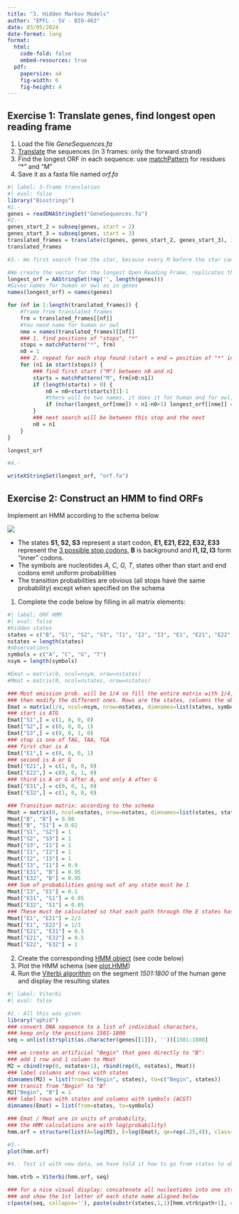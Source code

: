 ---
title: "3. Hidden Markov Models"
author: "EPFL - SV - BIO-463"
date: 03/05/2024
date-format: long
format:
  html:
    code-fold: false
    embed-resources: true
  pdf:
    papersize: a4
    fig-width: 6
    fig-height: 4
---

## Exercise 1: Translate genes, find longest open reading frame

1. Load the file *GeneSequences.fa*
2. [Translate](https://www.rdocumentation.org/packages/Biostrings/versions/2.40.2/topics/translate) the sequences (in 3 frames: only the forward strand)
3. Find the longest ORF in each sequence: use [matchPattern](https://www.rdocumentation.org/packages/Biostrings/versions/2.40.2/topics/matchPattern) for residues "*" and "M"
4. Save it as a fasta file named *orf.fa*
```{r}
#| label: 3-frame translation
#| eval: false
library("Biostrings")
#1.-
genes = readDNAStringSet("GeneSequences.fa")
#2.-
genes_start_2 = subseq(genes, start = 2)
genes_start_3 = subseq(genes, start = 3)
translated_frames = translate(c(genes, genes_start_2, genes_start_3), if.fuzzy.codon = "solve", no.init.codon = TRUE)
translated_frames

#3.- We first search from the star, because every M before the star can be a protein, but shorter than another M that would be more to the left.

#We create the vector for the longest Open Reading Frame, replicates the "" for the length of genes
longest_orf = AAStringSet(rep('', length(genes)))
#Gives names for human or owl as in genes
names(longest_orf) = names(genes)

for (nf in 1:length(translated_frames)) {
    #frame from translated_frames
    frm = translated_frames[[nf]]
    #You need name for human or owl
    nme = names(translated_frames)[[nf]]
    ### 1. find positions of "stops", "*"
    stops = matchPattern("*", frm)
    n0 = 1
    ### 2. repeat for each stop found (start = end = position of "*" in the sequence), the guy showed the structure of the output, it had start
    for (n1 in start(stops)) {
        ### find first start ("M") between n0 and n1
        starts = matchPattern("M", frm[n0:n1])
        if (length(starts) > 0) {
            n0 = n0+start(starts)[1]-1
            #there will be two names, it does it for human and for owl, depending on the nf of the first loop
            if (nchar(longest_orf[nme]) < n1-n0+1) longest_orf[[nme]] = frm[n0:n1]
        }
        ### next search will be between this stop and the next
        n0 = n1
    }
}

longest_orf

#4.-

writeXStringSet(longest_orf, "orf.fa")


```

## Exercise 2: Construct an HMM to find ORFs

Implement an HMM according to the schema below

![](HMM_schema.jpeg)

* The states **S1, S2, S3** represent a start codon, **E1, E21, E22, E32, E33** represent the [3 possible stop codons](https://en.wikipedia.org/wiki/Stop_codon), **B** is background and **I1, I2, I3** form "inner" codons.
* The symbols are nucleotides *A, C, G, T*, states other than start and end codons emit uniform probabilities
* The transition probabilities are obvious (all stops have the same probability) except when specified on the schema

1. Complete the code below by filling in all matrix elements:
```{r}
#| label: ORF HMM
#| eval: false
#hidden states
states = c("B", "S1", "S2", "S3", "I1", "I2", "I3", "E1", "E21", "E22","E31", "E32")
nstates = length(states)
#observations
symbols = c("A", "C", "G", "T")
nsym = length(symbols)

#Emat = matrix(0, ncol=nsym, nrow=nstates)
#Mmat = matrix(0, ncol=nstates, nrow=nstates)

### Most emission prob. will be 1/4 so fill the entire matrix with 1/4,
### then modify the different ones. Rows are the states, columns the observations.
Emat = matrix(1/4, ncol=nsym, nrow=nstates, dimnames=list(states, symbols))
### start is ATG
Emat["S1",] = c(1, 0, 0, 0)
Emat["S2",] = c(0, 0, 0, 1)
Emat["S3",] = c(0, 0, 1, 0)
### stop is one of TAG, TAA, TGA
### first char is A
Emat["E1",] = c(0, 0, 0, 1)
### second is A or G
Emat["E21",] = c(1, 0, 0, 0)
Emat["E22",] = c(0, 0, 1, 0)
### third is A or G after A, and only A after G
Emat["E31",] = c(0, 0, 1, 0)
Emat["E32",] = c(1, 0, 0, 0)

### Transition matrix: according to the schema
Mmat = matrix(0, ncol=nstates, nrow=nstates, dimnames=list(states, states))
Mmat["B", "B"] = 0.98
Mmat["B", "S1"] = 0.02
Mmat["S1", "S2"] = 1
Mmat["S2", "S3"] = 1
Mmat["S3", "I1"] = 1
Mmat["I1", "I2"] = 1
Mmat["I2", "I3"] = 1
Mmat["I3", "I1"] = 0.9
Mmat["E31", "B"] = 0.95
Mmat["E32", "B"] = 0.95
### Sum of probabilities going out of any state must be 1
Mmat["I3", "E1"] = 0.1
Mmat["E31", "S1"] = 0.05
Mmat["E32", "S1"] = 0.05
### These must be calculated so that each path through the E states has probability 1/3
Mmat["E1", "E21"] = 2/3
Mmat["E1", "E22"] = 1/3
Mmat["E21", "E31"] = 0.5
Mmat["E21", "E32"] = 0.5
Mmat["E22", "E32"] = 1
```
2. Create the corresponding [HMM object](https://www.rdocumentation.org/packages/aphid/versions/1.3.3/topics/aphid) (see code below)
3. Plot the HMM schema (see [plot.HMM](https://www.rdocumentation.org/packages/aphid/versions/1.3.3/topics/plot.HMM)) 
4. Run the [Viterbi algorithm](https://www.rdocumentation.org/packages/aphid/versions/1.3.3/topics/Viterbi) on the segment *1501:1800* of the human gene and display the resulting states

```{r}
#| label: Viterbi
#| eval: false

#2.- All this was given
library("aphid")
### convert DNA sequence to a list of individual characters,
### keep only the positions 1501-1800
seq = unlist(strsplit(as.character(genes[[1]]), ''))[1501:1800]

### we create an artificial "Begin" that goes directly to "B":
### add 1 row and 1 column to Mmat
M2 = cbind(rep(0, nstates+1), rbind(rep(0, nstates), Mmat))
### label columns and rows with states
dimnames(M2) = list(from=c("Begin", states), to=c("Begin", states))
### transit from "Begin" to "B"
M2["Begin", "B"] = 1
### label rows with states and columns with symbols (ACGT)
dimnames(Emat) = list(from=states, to=symbols)

### Emat / Mmat are in units of probability,
### the HMM calculations are with log(probability)
hmm.orf = structure(list(A=log(M2), E=log(Emat), qe=rep(.25,4)), class="HMM")

#3.-
plot(hmm.orf)

#4.- Test it with new data, we have told it how to go from states to observations (nucleotides), and with the new human data it will find me states (tell me where it starts, ends, etc.) form the nucleotides. Therefore, it will find me ORFs, we see the sss, iiiii and eee.

hmm.vtrb = Viterbi(hmm.orf, seq)

### for a nice visual display: concatenate all nucleotides into one string
### and show the 1st letter of each state name aligned below
c(paste(seq, collapse=''), paste(substr(states,1,1)[hmm.vtrb$path+1], collapse=''))
```

